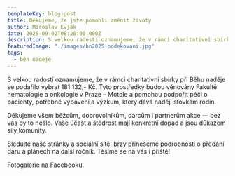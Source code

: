 ```yaml
---
templateKey: blog-post
title: Děkujeme, že jste pomohli změnit životy
author: Miroslav Evják
date: 2025-09-02T08:20:00.000Z
description: S velkou radostí oznamujeme, že v rámci charitativní sbírky při Běhu naděje se podařilo vybrat 181 132,- Kč.
featuredImage: "./images/bn2025-podekovani.jpg"
tags:
  - běh naděje
---
```

S velkou radostí oznamujeme, že v rámci charitativní sbírky při Běhu naděje se podařilo vybrat 181 132,- Kč. Tyto prostředky budou věnovány Fakultě hematologie a onkologie v Praze – Motole a pomohou podpořit péči o pacienty, potřebné vybavení a výzkum, který dává naději stovkám rodin.

Děkujeme všem běžcům, dobrovolníkům, dárcům i partnerům akce — bez vás by to nešlo. Vaše účast a štědrost mají konkrétní dopad a jsou důkazem síly komunity.

Sledujte naše stránky a sociální sítě, brzy přineseme podrobnosti o předání daru a plánech na další ročník. Těšíme se na vás i příště!

Fotogalerie na [Facebooku](https://www.facebook.com/nadeje2011).
